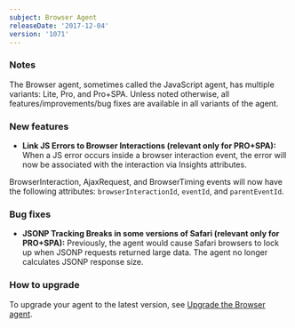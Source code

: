 ```yaml
---
subject: Browser Agent
releaseDate: '2017-12-04'
version: '1071'
---
```


### Notes

The Browser agent, sometimes called the JavaScript agent, has multiple variants: Lite, Pro, and Pro+SPA. Unless noted otherwise, all features/improvements/bug fixes are available in all variants of the agent.

### New features

* **Link JS Errors to Browser Interactions (relevant only for PRO+SPA):** When a JS error occurs inside a browser interaction event, the error will now be associated with the interaction via Insights attributes.

BrowserInteraction, AjaxRequest, and BrowserTiming events will now have the following attributes: `browserInteractionId`, `eventId`, and `parentEventId`.

### Bug fixes

* **JSONP Tracking Breaks in some versions of Safari (relevant only for PRO+SPA):** Previously, the agent would cause Safari browsers to lock up when JSONP requests returned large data. The agent no longer calculates JSONP response size.

### How to upgrade

To upgrade your agent to the latest version, see [Upgrade the Browser agent](https://docs.newrelic.com/docs/browser/new-relic-browser/installation-configuration/upgrade-browser-agent).
